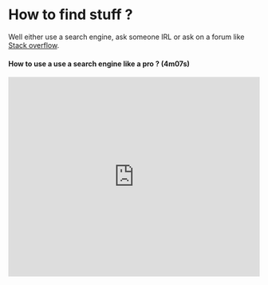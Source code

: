 # How to find stuff ?

Well either use a search engine, ask someone IRL or ask on a forum like [Stack overflow](https://stackoverflow.com/).

#### How to use a use a search engine like a pro ? (4m07s)

<iframe
  width="100%"
  height="400"
  src="https://www.youtube.com/embed/cEBkvm0-rg0"
  title="YouTube video player"
  frameBorder="0"
  allow="accelerometer; autoplay; clipboard-write; encrypted-media; gyroscope; picture-in-picture"
  allowFullScreen
></iframe>
